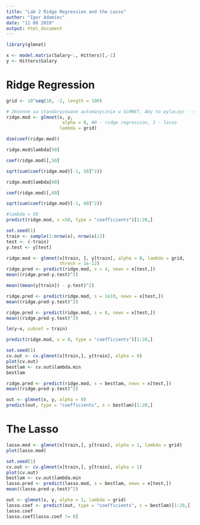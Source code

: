 ```yaml
---
title: "Lab 2 Ridge Regression and the Lasso"
author: "Igor Adamiec"
date: "11 08 2019"
output: html_document
---
```


```r
library(glmnet)
```
```r
x <- model.matrix(Salary~., Hitters)[,-1]
y <- Hitters$Salary
```

# Ridge Regression

```r
grid <- 10^seq(10, -2, length = 100)

# Zmienne sa standaryzowane automatycznie w GLMNET. Aby to wylaczyc - standarize = F
ridge.mod <- glmnet(x, y,
                     alpha = 0, #0 - ridge regression, 1 - lasso
                    lambda = grid)
```

```r
dim(coef(ridge.mod))
```

```r
ridge.mod$lambda[50]

coef(ridge.mod)[,50]

sqrt(sum(coef(ridge.mod)[-1, 50]^2))
```

```r
ridge.mod$lambda[60]

coef(ridge.mod)[,60]

sqrt(sum(coef(ridge.mod)[-1, 60]^2))
```

```r
#lambda = 50
predict(ridge.mod, s =50, type = "coefficients")[1:20,]
```

```r
set.seed(1)
train <- sample(1:nrow(x), nrow(x)/2)
test <- (-train)
y.test <- y[test]
```

```r
ridge.mod <- glmnet(x[train, ], y[train], alpha = 0, lambda = grid,
                    thresh = 1e-12)
ridge.pred <- predict(ridge.mod, s = 4, newx = x[test,])
mean((ridge.pred-y.test)^2)
```

```r
mean((mean(y[train]) - y.test)^2)
```

```r
ridge.pred <- predict(ridge.mod, s = 1e10, newx = x[test,])
mean((ridge.pred-y.test)^2)
```

```r
ridge.pred <- predict(ridge.mod, s = 0, newx = x[test,])
mean((ridge.pred-y.test)^2)
```

```r
lm(y~x, subset = train)
```

```r
predict(ridge.mod, s = 0, type = "coefficients")[1:20,]
```

```r
set.seed(1)
cv.out <- cv.glmnet(x[train,], y[train], alpha = 0)
plot(cv.out)
bestlam <- cv.out$lambda.min
bestlam
```

```r
ridge.pred <- predict(ridge.mod, s = bestlam, newx = x[test,])
mean((ridge.pred-y.test)^2)
```

```r
out <- glmnet(x, y, alpha = 0)
predict(out, type = "coefficients", s = bestlam)[1:20,]
```

# The Lasso

```r
lasso.mod <- glmnet(x[train,], y[train], alpha = 1, lambda = grid)
plot(lasso.mod)
```

```r
set.seed(1)
cv.out <- cv.glmnet(x[train,], y[train], alpha = 1)
plot(cv.out)
bestlam <- cv.out$lambda.min
lasso.pred <- predict(lasso.mod, s = bestlam, newx = x[test,])
mean((lasso.pred-y.test)^2)
```

```r
out <- glmnet(x, y, alpha = 1, lambda = grid)
lasso.coef <- predict(out, type = "coefficients", s = bestlam)[1:20,]
lasso.coef
lasso.coef[lasso.coef != 0]
```


















